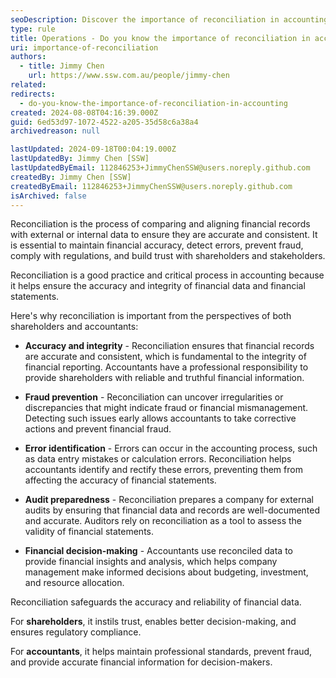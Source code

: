 ```yaml
---
seoDescription: Discover the importance of reconciliation in accounting for accuracy, fraud prevention, and audit preparedness.
type: rule
title: Operations - Do you know the importance of reconciliation in accounting?
uri: importance-of-reconciliation
authors:
  - title: Jimmy Chen
    url: https://www.ssw.com.au/people/jimmy-chen
related:
redirects:
  - do-you-know-the-importance-of-reconciliation-in-accounting
created: 2024-08-08T04:16:39.000Z
guid: 6ed53d97-1072-4522-a205-35d58c6a38a4
archivedreason: null

lastUpdated: 2024-09-18T00:04:19.000Z
lastUpdatedBy: Jimmy Chen [SSW]
lastUpdatedByEmail: 112846253+JimmyChenSSW@users.noreply.github.com
createdBy: Jimmy Chen [SSW]
createdByEmail: 112846253+JimmyChenSSW@users.noreply.github.com
isArchived: false
---
```


Reconciliation is the process of comparing and aligning financial records with external or internal data to ensure they are accurate and consistent. It is essential to maintain financial accuracy, detect errors, prevent fraud, comply with regulations, and build trust with shareholders and stakeholders.

Reconciliation is a good practice and critical process in accounting because it helps ensure the accuracy and integrity of financial data and financial statements.

Here's why reconciliation is important from the perspectives of both shareholders and accountants:

* **Accuracy and integrity** - Reconciliation ensures that financial records are accurate and consistent, which is fundamental to the integrity of financial reporting.
Accountants have a professional responsibility to provide shareholders with reliable and truthful financial information.

* **Fraud prevention** - Reconciliation can uncover irregularities or discrepancies that might indicate fraud or financial mismanagement.
Detecting such issues early allows accountants to take corrective actions and prevent financial fraud.

* **Error identification** - Errors can occur in the accounting process, such as data entry mistakes or calculation errors.
Reconciliation helps accountants identify and rectify these errors, preventing them from affecting the accuracy of financial statements.

* **Audit preparedness** - Reconciliation prepares a company for external audits by ensuring that financial data and records are well-documented and accurate.
Auditors rely on reconciliation as a tool to assess the validity of financial statements.

* **Financial decision-making** - Accountants use reconciled data to provide financial insights and analysis, which helps company management make informed decisions about budgeting, investment, and resource allocation.

Reconciliation safeguards the accuracy and reliability of financial data.

For **shareholders**, it instils trust, enables better decision-making, and ensures regulatory compliance.

For **accountants**, it helps maintain professional standards, prevent fraud, and provide accurate financial information for decision-makers.
